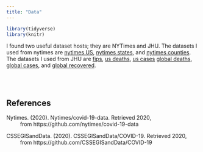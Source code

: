 ```yaml
---
title: "Data"
---
```


```r
library(tidyverse)
library(knitr)
```

I found two useful dataset hosts; they are NYTimes and JHU. The datasets I used from nytimes are [nytimes US](https://github.com/nytimes/covid-19-data/raw/master/us.csv), [nytimes states](https://github.com/nytimes/covid-19-data/raw/master/us-states.csv), and [nytimes counties](https://github.com/nytimes/covid-19-data/raw/master/us-counties.csv). The datasets I used from JHU are [fips](https://github.com/CSSEGISandData/COVID-19/raw/master/csse_covid_19_data/UID_ISO_FIPS_LookUp_Table.csv), 
[us deaths](https://github.com/CSSEGISandData/COVID-19/raw/master/csse_covid_19_data/csse_covid_19_time_series/time_series_covid19_deaths_US.csv), [us cases](https://github.com/CSSEGISandData/COVID-19/raw/master/csse_covid_19_data/csse_covid_19_time_series/time_series_covid19_confirmed_US.csv)
[global deaths](https://github.com/CSSEGISandData/COVID-19/raw/master/csse_covid_19_data/csse_covid_19_time_series/time_series_covid19_deaths_global.csv), [global cases](https://github.com/CSSEGISandData/COVID-19/raw/master/csse_covid_19_data/csse_covid_19_time_series/time_series_covid19_confirmed_global.csv), and [global recovered](https://github.com/CSSEGISandData/COVID-19/raw/master/csse_covid_19_data/csse_covid_19_time_series/time_series_covid19_recovered_global.csv). 

<br /> <br />

## References

Nytimes. (2020). Nytimes/covid-19-data. Retrieved 2020,           
&emsp; &emsp; from https://github.com/nytimes/covid-19-data


CSSEGISandData. (2020). CSSEGISandData/COVID-19. Retrieved 2020,              
&emsp; &emsp; from https://github.com/CSSEGISandData/COVID-19